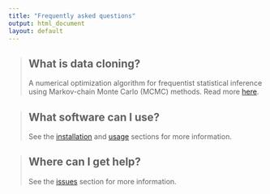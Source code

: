 ```yaml
---
title: "Frequently asked questions"
output: html_document
layout: default
---
```


> ## <i class="fa fa-question-circle"></i> What is data cloning?
>
> A numerical optimization algorithm for frequentist statistical 
> inference using Markov-chain Monte Carlo (MCMC) methods.
> Read more [here]({{ site.baseurl }}/dc.html).

> ## <i class="fa fa-question-circle"></i> What software can I use?
>
> See the [installation]({{ site.baseurl }}/install.html) 
> and [usage]({{ site.baseurl }}/usage.html) sections for 
> more information.

> ## <i class="fa fa-question-circle"></i>Where can I get help?
>
> See the [issues]({{ site.baseurl }}/issues.html) 
> section for more information.

